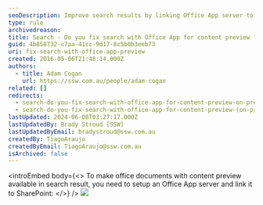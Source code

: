 ```yaml
---
seoDescription: Improve search results by linking Office App server to SharePoint, enabling content preview for office documents.
type: rule
archivedreason:
title: Search - Do you fix search with Office App for content preview ? (on premise only)
guid: 4b858732-c7aa-41cc-9d17-8c5b0b3eeb73
uri: fix-search-with-office-app-preview
created: 2016-05-06T21:48:14.000Z
authors:
  - title: Adam Cogan
    url: https://ssw.com.au/people/adam-cogan
related: []
redirects:
  - search-do-you-fix-search-with-office-app-for-content-preview-on-premise-only
  - search-do-you-fix-search-with-office-app-for-content-preview-(on-premise-only)
lastUpdated: 2024-06-08T03:27:17.000Z
lastUpdatedBy: Brady Stroud [SSW]
lastUpdatedByEmail: bradystroud@ssw.com.au
createdBy: TiagoAraujo
createdByEmail: TiagoAraujo@ssw.com.au
isArchived: false
---
```


<introEmbed
  body={<>
To make office documents with content preview available in search result, you need to setup an Office App server and link it to SharePoint:
  </>}
/>
![](/uploads/rules/fix-search-with-office-app-preview/preview-sharepoint.png)
